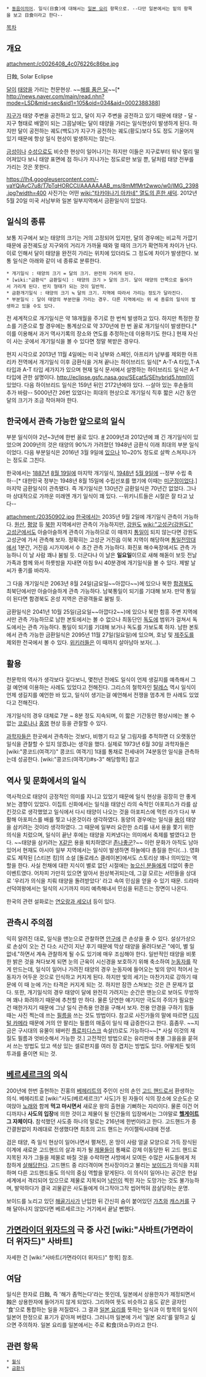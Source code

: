  * [[동음이의어]]. 일식(日食)에 대해서는 [[일본 요리]] 항목으로. --다만 일본에서는 밑의 항목을 보고 日食이라고 한다--

[[목차]]

== 개요 ==
attachment:/c0026408_4c076226c86be.jpg

日蝕, Solar Eclipse

[[달]]이 [[태양]]을 가리는 천문현상. ~~[[해를 품은 달]]~~[* http://news.naver.com/main/read.nhn?mode=LSD&mid=sec&sid1=105&oid=034&aid=0002388388]

[[지구]]가 태양 주변을 공전하고 있고, 달이 지구 주변을 공전하고 있기 때문에 태양 - 달 - 지구 형태로 배열이 되는 그믐날에는 달이 태양을 가리는 일식현상이 발생하게 된다. 하지만 달이 공전하는 궤도(백도)가 지구가 공전하는 궤도(황도)보다 5도 정도 기울어져 있기 때문에 항상 일식 현상이 발생하지는 않는다.

[[금성]]이나 [[수성]]으로도 비슷한 현상이 일어나기는 하지만 이들은 지구로부터 워낙 멀리 떨어져있다 보니 태양 표면에 점 하나가 지나가는 정도로만 보일 뿐, 달처럼 태양 전부를 가리는 것은 못한다.

https://lh4.googleusercontent.com/-vaYQiAvC7u8/T7pTqHORCCI/AAAAAAAB_ms/8mMfMrt2wwo/w0/IMG_2398.jpg?width=400
사진가는 어떤 [[wiki:"타카야나기 아카네" 열도의 흔한 새덕]]. 2012년 5월 20일 미국 서남부와 일본 일부지역에서 금환일식이 있었다.

== 일식의 종류 ==
보통 지구에서 보는 태양의 크기는 거의 고정되어 있지만, 달의 경우에는 비교적 가깝기 때문에 공전궤도상 지구와의 거리가 가까울 때와 멀 때의 크기가 확연하게 차이가 난다. 이로 인해서 달이 태양을 완전히 가리는 위치에 있더라도 그 정도에 차이가 발생한다. 보통 일식은 아래와 같이 네 종류로 분류한다.

 * 개기일식 : 태양의 크기 = 달의 크기. 완전히 가리게 된다.
 * [wiki:"금환식" 금환일식] : 태양의 크기 > 달의 크기. 달이 태양의 안쪽으로 들어가서 가리게 된다. 반지 형태가 되는 것이 일반적.
 * 금환개기일식 : 태양의 크기 ≒ 달의 크기. 지역에 따라서 가리는 정도가 달라진다.
 * 부분일식 : 달이 태양의 부분만을 가리는 경우. 다른 지역에서는 위 세 종류의 일식이 발생하고 있을 수도 있다.

전 세계적으로 개기일식은 약 18개월을 주기로 한 번씩 발생하고 있다. 하지만 특정한 장소를 기준으로 할 경우에는 통계상으로 약 370년에 한 번 꼴로 개기일식이 발생한다.[* 이를 이용해서 과거 역사기록의 장소와 연도를 추정하는데 이용하기도 한다.] 현재 자신이 사는 곳에서 개기일식을 볼 수 있다면 정말 복받은 경우다.

현지 시각으로 2013년 11월 4일에는 미국 남부와 스페인, 아프리카 남부를 제외한 아프리카 전역에서 개기일식 이후 금환식을 거쳐 끝나는 하이브리드 일식[* A-T-A 타입,T-A 타입과 A-T 타입 세가지가 있으며 현재 일식 문서에서 설명하는 하이브리드 일식은 A-T 타입에 관한 설명이다. http://eclipse.gsfc.nasa.gov/SEcat5/SEhybrid5.html]이 있었다. 다음 하이브리드 일식은 159년 뒤인 2172년에야 있다. --살아 있는 후손들의 추가 바람-- 5000년간 26번 있었다는 희대의 현상으로 개기일식 직후 짧은 시간 동안 달의 크기가 조금 작아져야 한다.

== 한국에서 관측 가능한 앞으로의 일식 ==
부분 일식이야 2년~3년에 한번 꼴로 있다. [http://jb.seoul.kr/xe/7322 #] 2009년과 2012년에 꽤 긴 개기일식이 있었으며 2009년의 것은 태양의 90%가 가려졌던 1948년 금환식 이래 최대의 부분 일식이었다. 다음 부분일식은 2016년 3월 9일에 [http://astro.kasi.re.kr/Main/ContentViewForm.aspx?MenuID=2231 있으나] 10~20% 정도로 살짝 스쳐지나가는 정도로 그친다.

한국에서는 [[1887년]] [[8월 19일]]에 마지막 개기일식, [[1948년]] [[5월 9일]]에 --정부 수립 축하--[* 대한민국 정부는 1948년 8월 15일에 수립선포를 했기에 이때는 [[미군정]]이었다.] 마지막 금환일식이 관측됐다. 즉 개기일식은 130년간 금환일식은 70년간 없었다. 그나마 상대적으로 가까운 미래엔 개기 일식이 꽤 있다. --위키니트들은 시절은 잘 타고 났다-- 

attachment:/20350902.jpg
[[한국]]에서는 2035년 9월 2일에 개기일식 관측이 가능하다. [[원산]], [[평양]] 등 [[북한]] 지역에서만 관측이 가능하지만, [[강원도]] [[wiki:"고성군(강원도)" 고성군]]에서도 아슬아슬하게 관측이 가능하므로 이 때까지 [[통일]]이 되지 않는다면 강원도 고성군에 가서 관측해 보자. 정확히는 고성군 거진읍 이북 지역이 해당하며 [[통일전망대]]에서 1분간, 거진읍 시가지에서 수 초간 관측 가능하다. 화진포 해수욕장에서도 관측 가능하니 이 날 사람 꽤나 붐빌 듯. 더군다나 이 날은 '''일요일'''이므로 새해 해돋이 보듯 전날 가족과 함께 와서 하룻밤을 지내면 아침 9시 40분경에 개기일식을 볼 수 있다. 제발 날씨가 좋기를 바라자.

그 다음 개기일식은 2063년 8월 24일(금요일~~아깝다~~)에 있으나 북한 [[함경북도]] 최북단에서만 아슬아슬하게 관측 가능하다. 남북통일이 되기를 기대해 보자. 만약 통일이 된다면 함경북도 온성 지역은 관광객들로 붐빌 듯.

금환일식은 2041년 10월 25일(금요일~~아깝다2~~)에 있으나 북한 함흥 주변 지역에서만 관측 가능하므로 남한 본토에서는 볼 수 없으나 최동단인 [[독도]]에 범위가 걸쳐서 독도에서는 관측 가능하다. 통일이 되기를 기대해 보거나 독도를 가보도록 하자. 남한 본토에서 관측 가능한 금환일식은 2095년 11월 27일(일요일)에 있으며, 호남 및 [[제주도]]를 제외한 전국에서 볼 수 있다. [[위키러]]들은 이 때까지 살아남아 보자(…).

== 활용 ==
천문학의 역사가 생각보다 깊다보니, 몇천년 전에도 일식이 언제 생길지를 예측해서 그걸 예언에 이용하는 사례도 있었다고 전해진다. 그리스의 철학자인 [[탈레스]] 역시 일식이 언제 생길지를 예언한 바 있고, 일식이 생기는걸 예언해서 전쟁을 멈추게 한 사례도 있었다고 전해진다.

개기일식의 경우 대체로 7분 ~ 8분 정도 지속되며, 이 짧은 기간동안 평상시에는 볼 수 없는 [[코로나]]나 [[홍염]] 현상 등을 관찰할 수 있다.

[[과학자]]들은 한곳에서 관측하는 것보다, 비행기 타고 달 그림자를 추적하면 더 오랫동안 일식을 관찰할 수 있지 않겠냐는 생각을 했다. 실제로 1973년 6월 30일 과학자들은 [wiki:"콩코드(여객기)" 콩코드 여객기] 1대를 통채로 전세내어 74분동안 일식을 관측하는데 성공한다. [wiki:"콩코드(여객기)#s-3" 해당항목] 참고

== 역사 및 문화에서의 일식 ==
역사적으로 태양이 긍정적인 의미를 지니고 있었기 때문에 일식 현상을 굉장히 안 좋게 보는 경향이 있었다. 이집트 신화에서는 일식을 태양신 라의 숙적인 아포피스가 라를 삼킨것으로 생각했었고 일식에서 다시 태양이 나오는 것을 아포피스에 먹힌 라가 다시 부활해 아포피스를 배를 찢고 나온것이라 생각하였다. 동양의 경우에는 일식을 [[용]]이 태양을 삼키려는 것이라 생각하였다. 그 때문에 일부러 요란한 소리를 내서 용을 쫓기 위한 의식을 치렀으며, 일식이 끝난 후에는 태양을 지켜냈다는 의미에서 축제를 벌였다고 한다. ~~태양을 삼키려는 [[X]]같은 용을 퇴치하였다! [[존나좋군]]?~~ 이런 문화가 아직도 남아있어서 현재도 아시아 일부 지역에서는 일식이 발생하면 하늘에다 총질을 한다(…). 영화로도 제작된 [스티븐 킹]의 소설 [돌로레스 클레이본]에서도 스토리상 꽤나 의미있는 역할을 한다. 사실 천채에 대한 지식이 별로 없던 시절에는 [[높으신 분들]]에게 더없이 좋은 이벤트였다. 어차피 가만히 있으면 알아서 원상복귀되는데, 그걸 모르는 서민들을 상대로 '우리가 의식을 치뤄 태양을 돌려받았다' 라고 속여 민심을 얻을 수 있기 때문. 드라마 선덕여왕에서는 일식의 시기까지 미리 예측해내서 민심을 뒤흔드는 장면이 나온다.


한국의 관련 설화로는 [[연오랑과 세오녀]] 등이 있다.

== 관측시 주의점 ==
익히 알려진 대로, 일식을 맨눈으로 관찰하면 [[안구]]에 큰 손상을 줄 수 있다. 설상가상으로 손상이 오는 건 다소 시간이 지난 후기 때문에 막상 태양을 올려다보곤 "에이, 별 일 없네."하면서 계속 관찰하게 될 수도 있기에 매우 조심해야 한다. 일반적인 태양을 비롯한 밝은 것을 쳐다보게 되면 눈의 근육이 시신경을 보호하기 위해 축소하여 [[눈동자]]를 작게 만드는데, 일식이 일어나 가려진 태양의 경우 눈동자에 들어오는 빛의 양이 적어서 눈동자가 어두운 것으로 인식하고 커지게 된다. 하지만 빛의 세기는 마찬가지로 강하기 때문에 이 때 눈에 가는 타격은 커지게 되는 것. 하지만 잠깐 스쳐보는 것은 큰 문제가 없다. 또한, 개기일식의 경우 태양이 달에 완전히 가려지는 순간은 맨눈으로 보아도 무방하며 꽤나 화려하기 때문에 추천할 만 하다. 물론 당연한 얘기지만 극도의 주의가 필요한 건 매한가지기 때문에 그냥 일식 관측용 안경을 구해서 보자. 전용 안경을 구하기 힘들 때는 사진 찍는데 쓰는 [[필름]]을 쓰는 것도 방법이다. 참고로 사진가들의 말에 따르면 [[디지털 카메라]] 때문에 거의 안 팔리는 필름의 매출이 일식 때 급증한다고 한다. 흠좀무. ~~지금은 구시대의 유물이 돼버린 [[플로피디스크]] 속살(!)로도 가능하다~~[* 사실 이것의 재질도 필름과 엇비슷해서 가능한 것.] 고전적인 방법으로는 유리판에 촛불 그을음을 묻혀서 쓰는 방법도 있고 색상 있는 셀로판지를 여러 장 겹치는 방법도 있다. 어떻게든 빛의 투과를 줄이면 되는 것.

== [[베르세르크]]의 의식 ==
200년에 한번 출현하는 진홍의 [[베헤리트]]의 주인이 신의 손인 [[고드 핸드]]로서 환생하는 의식. 베헤리트로 [wiki:"사도(베르세르크)" 사도]가 된 자들이 식의 장소에 오순도순 모여앉아 [[노래]]와 함께 '''먹고 마시면서''' 새로운 왕의 출현을 기뻐하는 자리이다. 물론 이건 어디까지나 '''사도의 입장'''에 의한 것이고 제물이 될 인간들의 입장에서는 그야말로 '''[[헬게이트]] 그 자체이다.''' 참석했던 사도중 하나의 말로는 216년에 한번이라고 한다. 고드핸드가 중간결원없이 차례대로 전생했다면 최초의 고드 핸드는 카이젤릭시대에 전생.

검은 태양, 즉 일식 현상이 일어나면서 펼쳐진, 온 땅이 사람 얼굴 모양으로 가득 장식된 이계에 새로운 고드핸드의 살과 피가 될 [[제물]]들이 통째로 강제 이동당한 뒤 고드 핸드로 지목된 자가 그들을 제물로 바칠 것을 수락하면 사방에서 모여든 수많은 사도들에게 처참하게 [[살해]]당한다. 고드핸드 중 리더격이며 천사장이라고 불리는 [[보이드]]가 의식을 지휘하며 다른 고드핸드들도 의식의 중심 역할을 맡게된다. 이 의식이 일어나는 공간은 현실세계에서 격리되어 있으므로 제물로 지목되어 [[낙인]]이 찍힌 자는 도망가는 것도 불가능하며, 발악하다가 결국 괴물같은 사도들에게 아그작아그작 씹어먹혀 끔살당하는 운명.

보이드를 노리고 있던 [[해골기사]]가 난입한 뒤 간신히 숨이 붙어있던 [[가츠]]와 [[캐스커]]를 구해 달아나지 않았다면 베르세르크는 거기에서 끝날 뻔했다.

== [[가면라이더 위자드]]의 극 중 사건 [wiki:"사바트(가면라이더 위자드)" 사바트] ==
자세한 건 [wiki:"사바트(가면라이더 위자드)" 항목] 참조.

== 여담 ==
일식은 한자로 日蝕, 즉 '해가 좀먹는다'라는 뜻인데, 일본에서 상용한자가 제정되면서 蝕은 상용한자에 들어가지 않게 되었다. 그리하여 뜻도 비슷하고 음도 같은 글자인 '食'으로 통합하는 일을 저질렀다. 그 결과 [[일본 요리]]를 뜻하는 일식과 이 항목의 일식이 일본어 한정으로 표기가 같아져 버렸다. 그러니까 일본에 가서 '일본 요리'를 말하고 싶으면 주의하자. 일본 요리를 일본에서는 주로 和食(와쇼쿠)라고 한다.

== 관련 항목 ==
 * [[월식]]
 * [[금환식]]
